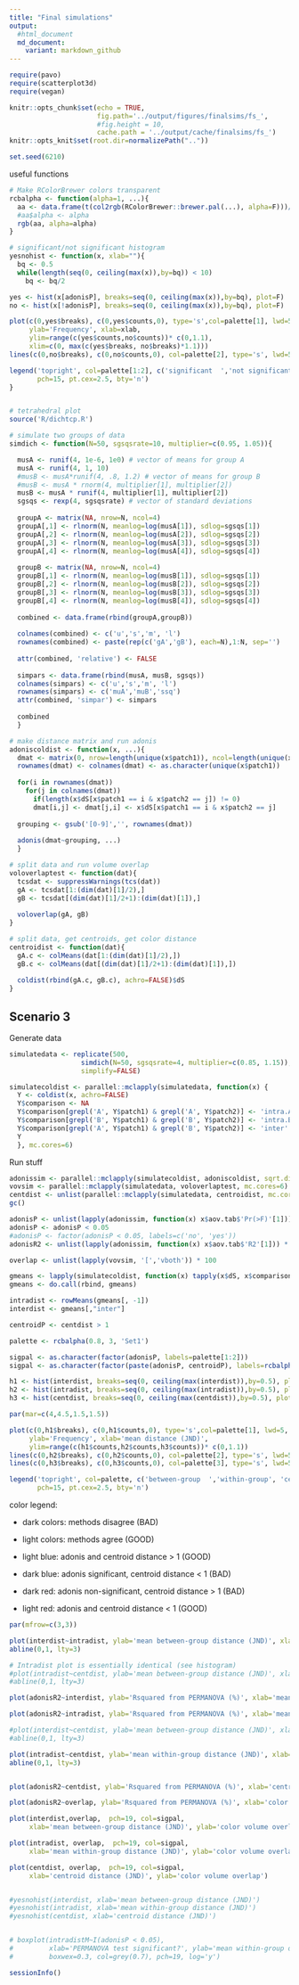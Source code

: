 ```yaml
---
title: "Final simulations"
output: 
  #html_document
  md_document:
    variant: markdown_github
---
```


```r
require(pavo)
require(scatterplot3d)
require(vegan)

knitr::opts_chunk$set(echo = TRUE, 
                      fig.path='../output/figures/finalsims/fs_', 
                      #fig.height = 10,
                      cache.path = '../output/cache/finalsims/fs_')
knitr::opts_knit$set(root.dir=normalizePath(".."))

set.seed(6210)
```

useful functions
```r

# Make RColorBrewer colors transparent
rcbalpha <- function(alpha=1, ...){
  aa <- data.frame(t(col2rgb(RColorBrewer::brewer.pal(...), alpha=F)))/255
  #aa$alpha <- alpha
  rgb(aa, alpha=alpha)
}

# significant/not significant histogram 
yesnohist <- function(x, xlab=""){
  bq <- 0.5  
  while(length(seq(0, ceiling(max(x)),by=bq)) < 10) 
    bq <- bq/2

yes <- hist(x[adonisP], breaks=seq(0, ceiling(max(x)),by=bq), plot=F)
no <- hist(x[!adonisP], breaks=seq(0, ceiling(max(x)),by=bq), plot=F)

plot(c(0,yes$breaks), c(0,yes$counts,0), type='s',col=palette[1], lwd=5,
     ylab='Frequency', xlab=xlab,
     ylim=range(c(yes$counts,no$counts))* c(0,1.1),
     xlim=c(0, max(c(yes$breaks, no$breaks)*1.1)))
lines(c(0,no$breaks), c(0,no$counts,0), col=palette[2], type='s', lwd=5)

legend('topright', col=palette[1:2], c('significant  ','not significant  '), 
       pch=15, pt.cex=2.5, bty='n')
}


# tetrahedral plot
source('R/dichtcp.R')

# simulate two groups of data
simdich <- function(N=50, sgsqsrate=10, multiplier=c(0.95, 1.05)){

  musA <- runif(4, 1e-6, 1e0) # vector of means for group A
  musA <- runif(4, 1, 10)
  #musB <- musA*runif(4, .8, 1.2) # vector of means for group B
  #musB <- musA * rnorm(4, multiplier[1], multiplier[2])
  musB <- musA * runif(4, multiplier[1], multiplier[2])
  sgsqs <- rexp(4, sgsqsrate) # vector of standard deviations
  
  groupA <- matrix(NA, nrow=N, ncol=4)
  groupA[,1] <- rlnorm(N, meanlog=log(musA[1]), sdlog=sgsqs[1])
  groupA[,2] <- rlnorm(N, meanlog=log(musA[2]), sdlog=sgsqs[2])
  groupA[,3] <- rlnorm(N, meanlog=log(musA[3]), sdlog=sgsqs[3])
  groupA[,4] <- rlnorm(N, meanlog=log(musA[4]), sdlog=sgsqs[4])
  
  groupB <- matrix(NA, nrow=N, ncol=4)
  groupB[,1] <- rlnorm(N, meanlog=log(musB[1]), sdlog=sgsqs[1])
  groupB[,2] <- rlnorm(N, meanlog=log(musB[2]), sdlog=sgsqs[2])
  groupB[,3] <- rlnorm(N, meanlog=log(musB[3]), sdlog=sgsqs[3])
  groupB[,4] <- rlnorm(N, meanlog=log(musB[4]), sdlog=sgsqs[4])
  
  combined <- data.frame(rbind(groupA,groupB))
  
  colnames(combined) <- c('u','s','m', 'l')
  rownames(combined) <- paste(rep(c('gA','gB'), each=N),1:N, sep='')
  
  attr(combined, 'relative') <- FALSE
  
  simpars <- data.frame(rbind(musA, musB, sgsqs))
  colnames(simpars) <- c('u','s','m', 'l')
  rownames(simpars) <- c('muA','muB','ssq')
  attr(combined, 'simpar') <- simpars
  
  combined
  }

# make distance matrix and run adonis
adoniscoldist <- function(x, ...){
  dmat <- matrix(0, nrow=length(unique(x$patch1)), ncol=length(unique(x$patch1)))
  rownames(dmat) <- colnames(dmat) <- as.character(unique(x$patch1))
  
  for(i in rownames(dmat))
    for(j in colnames(dmat))
      if(length(x$dS[x$patch1 == i & x$patch2 == j]) != 0)
      dmat[i,j] <- dmat[j,i] <- x$dS[x$patch1 == i & x$patch2 == j]
  
  grouping <- gsub('[0-9]','', rownames(dmat))
  
  adonis(dmat~grouping, ...)
  }

# split data and run volume overlap
voloverlaptest <- function(dat){
  tcsdat <- suppressWarnings(tcs(dat))
  gA <- tcsdat[1:(dim(dat)[1]/2),]
  gB <- tcsdat[(dim(dat)[1]/2+1):(dim(dat)[1]),]
  
  voloverlap(gA, gB)
}

# split data, get centroids, get color distance
centroidist <- function(dat){
  gA.c <- colMeans(dat[1:(dim(dat)[1]/2),])
  gB.c <- colMeans(dat[(dim(dat)[1]/2+1):(dim(dat)[1]),])
  
  coldist(rbind(gA.c, gB.c), achro=FALSE)$dS
}


```

## Scenario 3

Generate data
```r
simulatedata <- replicate(500, 
                  simdich(N=50, sgsqsrate=4, multiplier=c(0.85, 1.15)), 
                  simplify=FALSE)

simulatecoldist <- parallel::mclapply(simulatedata, function(x) {
  Y <- coldist(x, achro=FALSE)
  Y$comparison <- NA
  Y$comparison[grepl('A', Y$patch1) & grepl('A', Y$patch2)] <- 'intra.A'
  Y$comparison[grepl('B', Y$patch1) & grepl('B', Y$patch2)] <- 'intra.B'
  Y$comparison[grepl('A', Y$patch1) & grepl('B', Y$patch2)] <- 'inter'
  Y
  }, mc.cores=6)
```

Run stuff
```r
adonissim <- parallel::mclapply(simulatecoldist, adoniscoldist, sqrt.dist=TRUE, mc.cores=6)
vovsim <- parallel::mclapply(simulatedata, voloverlaptest, mc.cores=6)
centdist <- unlist(parallel::mclapply(simulatedata, centroidist, mc.cores=6))
gc()
```

```r
adonisP <- unlist(lapply(adonissim, function(x) x$aov.tab$'Pr(>F)'[1]))
adonisP <- adonisP < 0.05
#adonisP <- factor(adonisP < 0.05, labels=c('no', 'yes'))
adonisR2 <- unlist(lapply(adonissim, function(x) x$aov.tab$'R2'[1])) * 100

overlap <- unlist(lapply(vovsim, '[','vboth')) * 100

gmeans <- lapply(simulatecoldist, function(x) tapply(x$dS, x$comparison, mean))
gmeans <- do.call(rbind, gmeans)

intradist <- rowMeans(gmeans[, -1])
interdist <- gmeans[,"inter"]

centroidP <- centdist > 1

palette <- rcbalpha(0.8, 3, 'Set1')

sigpal <- as.character(factor(adonisP, labels=palette[1:2]))
sigpal <- as.character(factor(paste(adonisP, centroidP), labels=rcbalpha(0.8, 6, 'RdBu')[c(3,1,6,4)] ))

h1 <- hist(interdist, breaks=seq(0, ceiling(max(interdist)),by=0.5), plot=F)
h2 <- hist(intradist, breaks=seq(0, ceiling(max(intradist)),by=0.5), plot=F)
h3 <- hist(centdist, breaks=seq(0, ceiling(max(centdist)),by=0.5), plot=F)

par(mar=c(4,4.5,1.5,1.5))

plot(c(0,h1$breaks), c(0,h1$counts,0), type='s',col=palette[1], lwd=5,
     ylab='Frequency', xlab='mean distance (JND)',
     ylim=range(c(h1$counts,h2$counts,h3$counts))* c(0,1.1))
lines(c(0,h2$breaks), c(0,h2$counts,0), col=palette[2], type='s', lwd=5)
lines(c(0,h3$breaks), c(0,h3$counts,0), col=palette[3], type='s', lwd=5)

legend('topright', col=palette, c('between-group  ','within-group', 'centroid'), 
       pch=15, pt.cex=2.5, bty='n')
```
  
color legend:

* dark colors: methods disagree (BAD)
* light colors: methods agree (GOOD)
  
* light blue: adonis and centroid distance > 1 (GOOD)
* dark blue: adonis significant, centroid distance < 1 (BAD)
* dark red: adonis non-significant, centroid distance > 1 (BAD)
* light red: adonis and centroid distance < 1 (GOOD)
```r

par(mfrow=c(3,3))

plot(interdist~intradist, ylab='mean between-group distance (JND)', xlab='mean within-group distance (JND)', pch=19, col=sigpal, ylim=range(c(interdist,intradist))*1.1, xlim=range(c(interdist,intradist))*1.1)
abline(0,1, lty=3)

# Intradist plot is essentially identical (see histogram)
#plot(intradist~centdist, ylab='mean between-group distance (JND)', xlab='centroid distance (JND)', pch=19, col=rgb(0,0,0,0.4), ylim=c(0,5.5), xlim=c(0,5.5))
#abline(0,1, lty=3)

plot(adonisR2~interdist, ylab='Rsquared from PERMANOVA (%)', xlab='mean between-group distance (JND)', pch=19, col=sigpal)

plot(adonisR2~intradist, ylab='Rsquared from PERMANOVA (%)', xlab='mean within-group  distance (JND)', pch=19, col=sigpal)

#plot(interdist~centdist, ylab='mean between-group distance (JND)', xlab='centroid distance (JND)', pch=19, col=sigpal, ylim=range(c(interdist,centdist))*1.1, xlim=range(c(interdist,centdist))*1.1)
#abline(0,1, lty=3)

plot(intradist~centdist, ylab='mean within-group distance (JND)', xlab='centroid distance (JND)', pch=19, col=sigpal, ylim=range(c(intradist,centdist))*1.1, xlim=range(centdist)*1.1)
abline(0,1, lty=3)


plot(adonisR2~centdist, ylab='Rsquared from PERMANOVA (%)', xlab='centroid distance (JND)', pch=19, col=sigpal)

plot(adonisR2~overlap, ylab='Rsquared from PERMANOVA (%)', xlab='color volume overlap',  pch=19, col=sigpal)

plot(interdist,overlap,  pch=19, col=sigpal, 
     xlab='mean between-group distance (JND)', ylab='color volume overlap')

plot(intradist, overlap,  pch=19, col=sigpal, 
     xlab='mean within-group distance (JND)', ylab='color volume overlap')

plot(centdist, overlap,  pch=19, col=sigpal, 
     xlab='centroid distance (JND)', ylab='color volume overlap')


#yesnohist(interdist, xlab='mean between-group distance (JND)')
#yesnohist(intradist, xlab='mean within-group distance (JND)')
#yesnohist(centdist, xlab='centroid distance (JND)')


# boxplot(intradistM~I(adonisP < 0.05), 
#         xlab='PERMANOVA test significant?', ylab='mean within-group distance (JND)', 
#         boxwex=0.3, col=grey(0.7), pch=19, log='y')
```

```r
sessionInfo()
```
